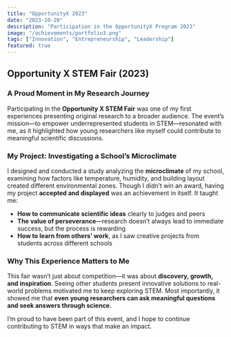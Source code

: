 ```yaml
---
title: "OpportunityX 2023"
date: "2023-10-20"
description: "Participation in the OpportunityX Program 2023"
image: "/achievements/portfolio3.png"
tags: ["Innovation", "Entrepreneurship", "Leadership"]
featured: true
---
```

## Opportunity X STEM Fair (2023)  

### **A Proud Moment in My Research Journey**  
Participating in the **Opportunity X STEM Fair** was one of my first experiences presenting original research to a broader audience. The event’s mission—to empower underrepresented students in STEM—resonated with me, as it highlighted how young researchers like myself could contribute to meaningful scientific discussions.  

### **My Project: Investigating a School’s Microclimate**  
I designed and conducted a study analyzing the **microclimate** of my school, examining how factors like temperature, humidity, and building layout created different environmental zones. Though I didn’t win an award, having my project **accepted and displayed** was an achievement in itself. It taught me:  

- **How to communicate scientific ideas** clearly to judges and peers  
- **The value of perseverance**—research doesn’t always lead to immediate success, but the process is rewarding  
- **How to learn from others’ work**, as I saw creative projects from students across different schools  

### **Why This Experience Matters to Me**  
This fair wasn’t just about competition—it was about **discovery, growth, and inspiration**. Seeing other students present innovative solutions to real-world problems motivated me to keep exploring STEM. Most importantly, it showed me that **even young researchers can ask meaningful questions and seek answers through science.**  

I’m proud to have been part of this event, and I hope to continue contributing to STEM in ways that make an impact.  